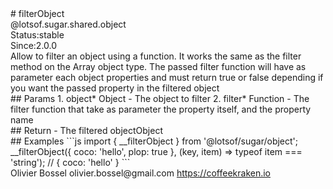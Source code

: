<div class="docmap-mdx">
# filterObject
<div class="_namespace">@lotsof.sugar.shared.object</div>
<div class="_metas">
<div class="_status"><span class="_status-label">Status:</span><span class="_status-value -stable">stable</span></div>
<div class="_since"><span class="_since-label">Since:</span><span class="_since-value">2.0.0</span></div>
</div>
<div class="_description">
Allow to filter an object using a function. It works the same as the filter method on the Array object type.
The passed filter function will have as parameter each object properties and must return true or false depending if you want the
passed property in the filtered object
</div>
<div class="_params">
## Params
1. <span class="_name">object<span class="_required">*</span></span><span class="_default"></span> <span class="_type">Object</span>
   - The object to filter
2. <span class="_name">filter<span class="_required">*</span></span><span class="_default"></span> <span class="_type">Function</span>
   - The filter function that take as parameter the property itself, and the property name
</div>
<div class="_return">
## Return
- <span class="_description">The filtered object</span><span class="_default"></span><span class="_type">Object</span>
</div>
<div class="_examples">
## Examples
```js
import { __filterObject } from '@lotsof/sugar/object';
__filterObject({
   coco: 'hello',
   plop: true
}, (key, item) => typeof item === 'string');
// { coco: 'hello' }
```
</div>
<div class="_author">
<span class="_name">Olivier Bossel</span>
<span class="_email">olivier.bossel@gmail.com</span>
<a href="https://coffeekraken.io" target="_blank" class="_url">https://coffeekraken.io</a>
</div>
</div>